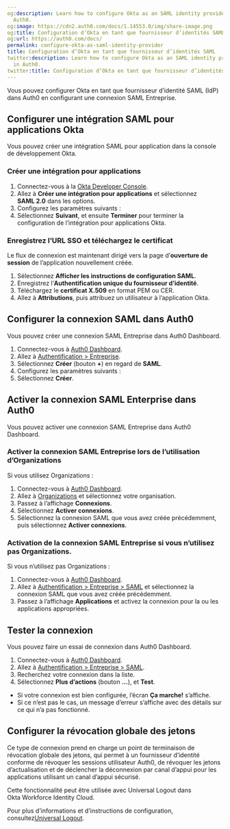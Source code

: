 ```yaml
---
og:description: Learn how to configure Okta as an SAML identity provider (IdP) in
  Auth0.
og:image: https://cdn2.auth0.com/docs/1.14553.0/img/share-image.png
og:title: Configuration d’Okta en tant que fournisseur d’identités SAML
og:url: https://auth0.com/docs/
permalink: configure-okta-as-saml-identity-provider
title: Configuration d’Okta en tant que fournisseur d’identités SAML
twitter:description: Learn how to configure Okta as an SAML identity provider (IdP)
  in Auth0.
twitter:title: Configuration d’Okta en tant que fournisseur d’identités SAML
---
```




Vous pouvez configurer Okta en tant que fournisseur d’identité SAML (IdP) dans Auth0 en configurant une connexion SAML Entreprise.

## Configurer une intégration SAML pour applications Okta

Vous pouvez créer une intégration SAML pour application dans la console de développement Okta.

### Créer une intégration pour applications

1. Connectez-vous à la [Okta Developer Console](https://login.okta.com).
2. Allez à **Créer une intégration pour applications** et sélectionnez **SAML 2.0** dans les options.
3. Configurez les paramètres suivants :
4. Sélectionnez **Suivant**, et ensuite **Terminer** pour terminer la configuration de l’intégration pour applications Okta.

### Enregistrez l’URL SSO et téléchargez le certificat

Le flux de connexion est maintenant dirigé vers la page d’**ouverture de session** de l’application nouvellement créée.

1. Sélectionnez **Afficher les instructions de configuration SAML**.
2. Enregistrez l’**Authentification unique du fournisseur d’identité**.
3. Téléchargez le **certificat X.509** en format PEM ou CER.
4. Allez à **Attributions**, puis attribuez un utilisateur à l’application Okta.

## Configurer la connexion SAML dans Auth0

Vous pouvez créer une connexion SAML Entreprise dans Auth0 Dashboard.

1. Connectez-vous à [Auth0 Dashboard](%24%7Bmanage_url%7D).
2. Allez à [Authentification > Entreprise](%24%7Bmanage_url%7D/#/connections/enterprise/samlp).
3. Sélectionnez **Créer** (bouton **+**) en regard de **SAML**.
4. Configurez les paramètres suivants :
5. Sélectionnez **Créer**.



## Activer la connexion SAML Enterprise dans Auth0

Vous pouvez activer une connexion SAML Entreprise dans Auth0 Dashboard.

### Activer la connexion SAML Entreprise lors de l’utilisation d’Organizations

Si vous utilisez Organizations :

1. Connectez-vous à [Auth0 Dashboard](%24%7Bmanage_url%7D).
2. Allez à [Organizations](%24%7Bmanage_url%7D/#/organizations) et sélectionnez votre organisation.
3. Passez à l’affichage **Connexions**.
4. Sélectionnez **Activer connexions**.
5. Sélectionnez la connexion SAML que vous avez créée précédemment, puis sélectionnez **Activer connexions**.

### Activation de la connexion SAML Entreprise si vous n’utilisez pas Organizations.

Si vous n’utilisez pas Organizations :

1. Connectez-vous à [Auth0 Dashboard](%24%7Bmanage_url%7D).
2. Allez à [Authentification > Entreprise > SAML](%24%7Bmanage_url%7D/#/connections/enterprise/samlp) et sélectionnez la connexion SAML que vous avez créée précédemment.
3. Passez à l’affichage **Applications** et activez la connexion pour la ou les applications appropriées.

## Tester la connexion

Vous pouvez faire un essai de connexion dans Auth0 Dashboard.

1. Connectez-vous à [Auth0 Dashboard](%24%7Bmanage_url%7D).
2. Allez à [Authentification > Entreprise > SAML](%24%7Bmanage_url%7D/#/connections/enterprise/samlp).
3. Recherchez votre connexion dans la liste.
4. Sélectionnez **Plus d’actions** (bouton **…**), et **Test**.

* Si votre connexion est bien configurée, l’écran **Ça marche!** s’affiche.
* Si ce n’est pas le cas, un message d’erreur s’affiche avec des détails sur ce qui n’a pas fonctionné.





## Configurer la révocation globale des jetons

Ce type de connexion prend en charge un point de terminaison de révocation globale des jetons, qui permet à un fournisseur d’identité conforme de révoquer les sessions utilisateur Auth0, de révoquer les jetons d’actualisation et de déclencher la déconnexion par canal d’appui pour les applications utilisant un canal d’appui sécurisé.

Cette fonctionnalité peut être utilisée avec Universal Logout dans Okta Workforce Identity Cloud.

Pour plus d’informations et d’instructions de configuration, consultez[Universal Logout](/universal-logout).